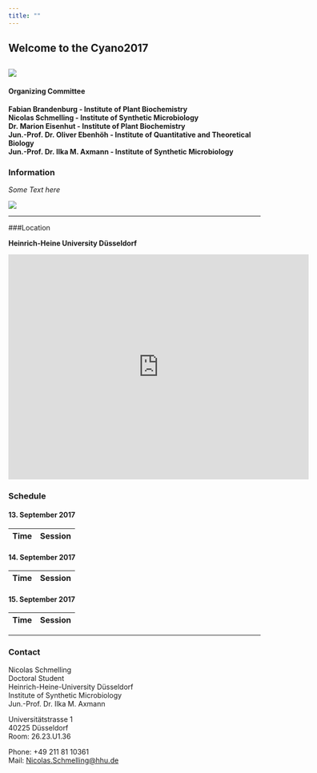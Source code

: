 ```yaml
---
title: ""
---
```

## Welcome to the Cyano2017
![](images/header.png)
---

#### Organizing Committee

**Fabian Brandenburg - Institute of Plant Biochemistry**     
**Nicolas Schmelling - Institute of Synthetic Microbiology**     
**Dr. Marion Eisenhut - Institute of Plant Biochemistry**     
**Jun.-Prof. Dr. Oliver Ebenhöh - Institute of Quantitative and Theoretical Biology**     
**Jun.-Prof. Dr. Ilka M. Axmann - Institute of Synthetic Microbiology**

### Information

*Some Text here*

[![](images/online_registration.png)](https://goo.gl/forms/WP9Xt3FkjDFQCaR83)

---

###Location

__Heinrich-Heine University Düsseldorf__

<iframe src="https://www.google.com/maps/embed?pb=!1m18!1m12!1m3!1d1250.3281900637078!2d6.796965821724411!3d51.1885559456796!2m3!1f0!2f0!3f0!3m2!1i1024!2i768!4f13.1!3m3!1m2!1s0x0%3A0x0!2zNTHCsDExJzE4LjgiTiA2wrA0Nyc1MS4zIkU!5e0!3m2!1sde!2sus!4v1485284713279" width="600" height="450" frameborder="0" style="border:0" allowfullscreen></iframe>

### Schedule
#### 13. September 2017
Time | Session
---- | -------


#### 14. September 2017
Time | Session
---- | -------


#### 15. September 2017
Time | Session
---- | -------


---
### Contact

Nicolas Schmelling       
Doctoral Student       
Heinrich-Heine-University Düsseldorf       
Institute of Synthetic Microbiology        
Jun.-Prof. Dr. Ilka M. Axmann        

Universitätstrasse 1        
40225 Düsseldorf        
Room: 26.23.U1.36        

Phone: +49 211 81 10361        
Mail: [Nicolas.Schmelling@hhu.de](mailto:nicolas.schmelling@hhu.de)  
